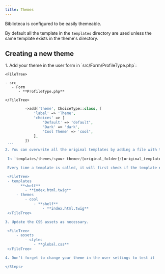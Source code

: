 ```yaml
---
title: Themes
---
```



Biblioteca is configured to be easily themeable.

By default all the template in the `templates` directory are used unless the same template exists in the theme's directory.

## Creating a new theme

<Steps>
1. Add your theme in the user form in `src/Form/ProfileType.php`:


    <FileTree>

    - src
       - Form
          - **ProfileType.php**

    </FileTree>


   ```php
            ->add('theme', ChoiceType::class, [
                'label' => 'Theme',
                'choices' => [
                    'Default' => 'default',
                    'Dark' => 'dark',
                    'Cool Theme' => 'cool',
                ],
            ])
    ```
2. You can overwrite all the original templates by adding a file with the same structure under your theme directory:
    
    In `templates/themes/<your theme>/[original_folder]/[original_template_name]` you can rewrite the template with your theme markup

    Every time a template is called, it will first check if the template exists in the theme's folder or fall back to the original one

    <FileTree>
    - templates
        - **shelf**
            - **index.html.twig**
        - themes
            - cool
                - **shelf**
                    - **index.html.twig**
    </FileTree>

3. Update the CSS assets as necessary.

    <FileTree>
        - assets
            - styles
                - **global.css**
    </FileTree>

4. Don't forget to change your theme in the user settings to test it

</Steps>